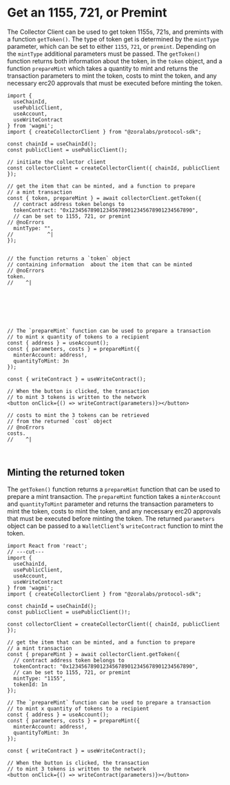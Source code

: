 # Get an 1155, 721, or Premint

The Collector Client can be used to get token 1155s, 721s, and premints with
a function `getToken()`. The type of token get is determined by the `mintType` parameter, which
can be set to either `1155`, `721`, or `premint`. Depending on the `mintType` additional parameters
must be passed.  The `getToken()` function returns both information about the token, in the `token` object, and a function
`prepareMint` which takes a quantity to mint and returns the transaction parameters to mint the token, costs to mint the token, and any necessary
erc20 approvals that must be executed before minting the token.

```tsx twoslash
import { 
  useChainId, 
  usePublicClient, 
  useAccount,
  useWriteContract 
} from 'wagmi';
import { createCollectorClient } from "@zoralabs/protocol-sdk";

const chainId = useChainId();
const publicClient = usePublicClient();

// initiate the collector client
const collectorClient = createCollectorClient({ chainId, publicClient });

// get the item that can be minted, and a function to prepare 
// a mint transaction
const { token, prepareMint } = await collectorClient.getToken({
  // contract address token belongs to
  tokenContract: "0x1234567890123456789012345678901234567890",
  // can be set to 1155, 721, or premint
// @noErrors
  mintType: "",
//           ^|
});


// the function returns a `token` object 
// containing information  about the item that can be minted
// @noErrors
token.
//    ^|







// The `prepareMint` function can be used to prepare a transaction
// to mint x quantity of tokens to a recipient
const { address } = useAccount();
const { parameters, costs } = prepareMint({
  minterAccount: address!,
  quantityToMint: 3n
});

const { writeContract } = useWriteContract();

// When the button is clicked, the transaction
// to mint 3 tokens is written to the network
<button onClick={() => writeContract(parameters)}></button>

// costs to mint the 3 tokens can be retrieved 
// from the returned `cost` object
// @noErrors
costs.
//    ^|



```

## Minting the returned token

The `getToken()` function returns a `prepareMint` function that can be used to prepare a mint transaction. The `prepareMint` function takes a `minterAccount` and `quantityToMint` parameter and returns the transaction parameters to mint the token, costs to mint the token, and any necessary erc20 approvals that must be executed before minting the token.
The returned `parameters` object can be passed to a `WalletClient`'s `writeContract` function to mint the token.

```tsx twoslash 
import React from 'react';
// ---cut---
import { 
  useChainId, 
  usePublicClient, 
  useAccount,
  useWriteContract 
} from 'wagmi';
import { createCollectorClient } from "@zoralabs/protocol-sdk";
 
const chainId = useChainId();
const publicClient = usePublicClient()!;
 
const collectorClient = createCollectorClient({ chainId, publicClient });
 
// get the item that can be minted, and a function to prepare 
// a mint transaction
const { prepareMint } = await collectorClient.getToken({
  // contract address token belongs to
  tokenContract: "0x1234567890123456789012345678901234567890",
  // can be set to 1155, 721, or premint
  mintType: "1155",
  tokenId: 1n
});

// The `prepareMint` function can be used to prepare a transaction
// to mint x quantity of tokens to a recipient
const { address } = useAccount();
const { parameters, costs } = prepareMint({
  minterAccount: address!,
  quantityToMint: 3n
});

const { writeContract } = useWriteContract();

// When the button is clicked, the transaction
// to mint 3 tokens is written to the network
<button onClick={() => writeContract(parameters)}></button>
```